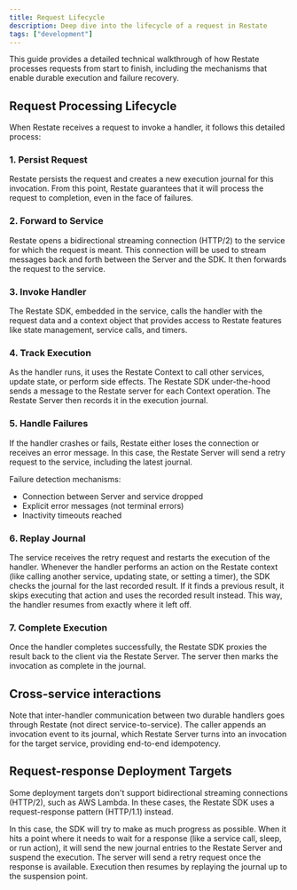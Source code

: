 ```yaml
---
title: Request Lifecycle
description: Deep dive into the lifecycle of a request in Restate
tags: ["development"]
---
```


This guide provides a detailed technical walkthrough of how Restate processes requests from start to finish, including the mechanisms that enable durable execution and failure recovery.

## Request Processing Lifecycle

When Restate receives a request to invoke a handler, it follows this detailed process:

### 1. Persist Request

Restate persists the request and creates a new execution journal for this invocation. From this point, Restate guarantees that it will process the request to completion, even in the face of failures.

### 2. Forward to Service

Restate opens a bidirectional streaming connection (HTTP/2) to the service for which the request is meant. This connection will be used to stream messages back and forth between the Server and the SDK. It then forwards the request to the service.

### 3. Invoke Handler

The Restate SDK, embedded in the service, calls the handler with the request data and a context object that provides access to Restate features like state management, service calls, and timers.

### 4. Track Execution

As the handler runs, it uses the Restate Context to call other services, update state, or perform side effects. The Restate SDK under-the-hood sends a message to the Restate server for each Context operation. The Restate Server then records it in the execution journal.

### 5. Handle Failures

If the handler crashes or fails, Restate either loses the connection or receives an error message. In this case, the Restate Server will send a retry request to the service, including the latest journal.

Failure detection mechanisms:
- Connection between Server and service dropped
- Explicit error messages (not terminal errors)
- Inactivity timeouts reached

### 6. Replay Journal

The service receives the retry request and restarts the execution of the handler. Whenever the handler performs an action on the Restate context (like calling another service, updating state, or setting a timer), the SDK checks the journal for the last recorded result. If it finds a previous result, it skips executing that action and uses the recorded result instead. This way, the handler resumes from exactly where it left off.

### 7. Complete Execution

Once the handler completes successfully, the Restate SDK proxies the result back to the client via the Restate Server. The server then marks the invocation as complete in the journal.

## Cross-service interactions
Note that inter-handler communication between two durable handlers goes through Restate (not direct service-to-service). The caller appends an invocation event to its journal, which Restate Server turns into an invocation for the target service, providing end-to-end idempotency.

## Request-response Deployment Targets

Some deployment targets don't support bidirectional streaming connections (HTTP/2), such as AWS Lambda. In these cases, the Restate SDK uses a request-response pattern (HTTP/1.1) instead.

In this case, the SDK will try to make as much progress as possible.
When it hits a point where it needs to wait for a response (like a service call, sleep, or run action), it will send the new journal entries to the Restate Server and suspend the execution.
The server will send a retry request once the response is available.
Execution then resumes by replaying the journal up to the suspension point.

